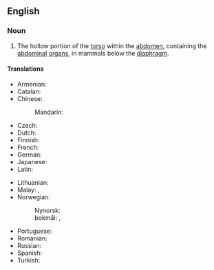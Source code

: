 ==English==
{{wikipedia}}

===Noun===
{{en-noun|abdominal cavities}}

# {{lb|en|anatomy}} The hollow portion of the [[torso]] within the [[abdomen]], containing the [[abdominal]] [[organ]]s, in mammals below the [[diaphragm]].

====Translations====
{{trans-top|hollow portion of the torso, containing abdominal organs}}
* Armenian: {{t|hy|որովայնի խոռոչ}}
* Catalan: {{t+|ca|cavitat abdominal|f}}
* Chinese:
*: Mandarin: {{t+|cmn|腹腔|tr=fùqiāng|sc=Hani}}
* Czech: {{t|cs|dutina břišní|f}}
* Dutch: {{t+|nl|buikholte|m}}
* Finnish: {{t+|fi|vatsaontelo}}
* French: {{t+|fr|cavité abdominale|f}}
* German: {{t+|de|Bauchhöhle|f}}
* Japanese: {{t+|ja|腹腔|tr=ふくこう, fukukō, ふくくう, fukukū, ふっくう, fukkū|sc=Jpan}}
* Latin: {{t|la|cavum abdominis|n}}
{{trans-mid}}
* Lithuanian: {{t|lt|pilvo ertmė|f}}
* Malay: {{t|ms|rongga abdomen}}, {{t|ms|kaviti abdomen}}
* Norwegian:
*: Nynorsk: {{t|nn|bukhole|f}}
*: bokmål: {{t|no|bukhole|f|m}}, {{t|no|bukhule|f|m}}
* Portuguese: {{t|pt|[[cavidade]] [[abdominal]]|f}}
* Romanian: {{t+|ro|cavitate abdominală|f}}
* Russian: {{t+|ru|брюшна́я по́лость|f}}
* Spanish: {{t|es|cavidad abdominal|f}}
* Turkish: {{t+|tr|karın boşluğu}}
{{trans-bottom}}